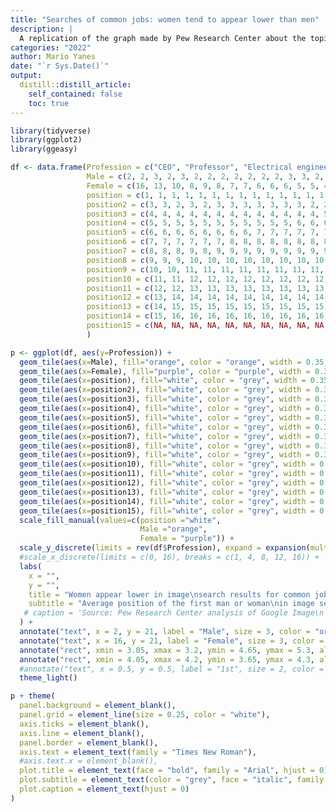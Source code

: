 ```yaml
---
title: "Searches of common jobs: women tend to appear lower than men"
description: |
  A replication of the graph made by Pew Research Center about the topic and another proposal.
categories: "2022"
author: Mario Yanes
date: "`r Sys.Date()`"
output:
  distill::distill_article:
    self_contained: false
    toc: true
---
```


```r
library(tidyverse)
library(ggplot2)
library(ggeasy)

df <- data.frame(Profession = c("CEO", "Professor", "Electrical engineer", "Security guard", "Banker", "Clergy", "Industrial engineer", "Bartender", "Musician", "Chef", "Movie director", "Police", "Athlete", "Medical scientist", "Physician", "Pharmacist", "Nurse", "Clerk", "Customer service rep.", "Housekeeper"),
                 Male = c(2, 2, 3, 2, 3, 2, 2, 2, 2, 2, 2, 2, 3, 3, 2, 3, 4, 4, 4, 6),
                 Female = c(16, 13, 10, 8, 9, 8, 7, 7, 6, 6, 6, 5, 5, 4, 3, 3, 4, 3, 2, 2),
                 position = c(1, 1, 1, 1, 1, 1, 1, 1, 1, 1, 1, 1, 1, 1, 1, 1, 1, 1, 1, 1),
                 position2 = c(3, 3, 2, 3, 2, 3, 3, 3, 3, 3, 3, 3, 2, 2, 4, 2, 2, 2, 3, 3),
                 position3 = c(4, 4, 4, 4, 4, 4, 4, 4, 4, 4, 4, 4, 4, 5, 5, 4, 3, 5, 5, 4),
                 position4 = c(5, 5, 5, 5, 5, 5, 5, 5, 5, 5, 5, 6, 6, 6, 6, 5, 5, 6, 6, 5),
                 position5 = c(6, 6, 6, 6, 6, 6, 6, 6, 7, 7, 7, 7, 7, 7, 7, 6, 6, 7, 7, 7),
                 position6 = c(7, 7, 7, 7, 7, 7, 8, 8, 8, 8, 8, 8, 8, 8, 8, 7, 7, 8, 8, 8),
                 position7 = c(8, 8, 8, 9, 8, 9, 9, 9, 9, 9, 9, 9, 9, 9, 9, 8, 8, 9, 9, 9),
                 position8 = c(9, 9, 9, 10, 10, 10, 10, 10, 10, 10, 10, 10, 10, 10, 10, 9, 9, 10, 10, 10),
                 position9 = c(10, 10, 11, 11, 11, 11, 11, 11, 11, 11, 11, 11, 11, 11, 11, 10, 10, 11, 11, 11),
                 position10 = c(11, 11, 12, 12, 12, 12, 12, 12, 12, 12, 12, 12, 12, 12, 12, 11, 11, 12, 12, 12),
                 position11 = c(12, 12, 13, 13, 13, 13, 13, 13, 13, 13, 13, 13, 13, 13, 13, 12, 12, 13, 13, 13),
                 position12 = c(13, 14, 14, 14, 14, 14, 14, 14, 14, 14, 14, 14, 14, 14, 14, 13, 13, 14, 14, 14),
                 position13 = c(14, 15, 15, 15, 15, 15, 15, 15, 15, 15, 15, 15, 15, 15, 15, 14, 14, 15, 15, 15),
                 position14 = c(15, 16, 16, 16, 16, 16, 16, 16, 16, 16, 16, 16, 16, 16, 16, 15, 15, 16, 16, 16),
                 position15 = c(NA, NA, NA, NA, NA, NA, NA, NA, NA, NA, NA, NA, NA, NA, NA, 16, 16, NA, NA, NA)
                 )

```


```r

p <- ggplot(df, aes(y=Profession)) + 
  geom_tile(aes(x=Male), fill="orange", color = "orange", width = 0.35, height = 0.7) + 
  geom_tile(aes(x=Female), fill="purple", color = "purple", width = 0.35, height =0.7) +
  geom_tile(aes(x=position), fill="white", color = "grey", width = 0.35, height = 0.7) +
  geom_tile(aes(x=position2), fill="white", color = "grey", width = 0.35, height = 0.7) +
  geom_tile(aes(x=position3), fill="white", color = "grey", width = 0.35, height = 0.7) +
  geom_tile(aes(x=position4), fill="white", color = "grey", width = 0.35, height = 0.7) +
  geom_tile(aes(x=position5), fill="white", color = "grey", width = 0.35, height = 0.7) +
  geom_tile(aes(x=position6), fill="white", color = "grey", width = 0.35, height = 0.7) +
  geom_tile(aes(x=position7), fill="white", color = "grey", width = 0.35, height = 0.7) +
  geom_tile(aes(x=position8), fill="white", color = "grey", width = 0.35, height = 0.7) +
  geom_tile(aes(x=position9), fill="white", color = "grey", width = 0.35, height = 0.7) +
  geom_tile(aes(x=position10), fill="white", color = "grey", width = 0.35, height = 0.7) +
  geom_tile(aes(x=position11), fill="white", color = "grey", width = 0.35, height = 0.7) +
  geom_tile(aes(x=position12), fill="white", color = "grey", width = 0.35, height = 0.7) +
  geom_tile(aes(x=position13), fill="white", color = "grey", width = 0.35, height = 0.7) +
  geom_tile(aes(x=position14), fill="white", color = "grey", width = 0.35, height = 0.7) +
  geom_tile(aes(x=position15), fill="white", color = "grey", width = 0.35, height = 0.7) +
  scale_fill_manual(values=c(position ="white",
                             Male ="orange",
                             Female = "purple")) +
  scale_y_discrete(limits = rev(df$Profession), expand = expansion(mult = c(0, 0.1))) +
  #scale_x_discrete(limits = c(0, 16), breaks = c(1, 4, 8, 12, 16)) +
  labs(
    x = "",
    y = "",
    title = "Women appear lower in image\nsearch results for common jobs\nacross countries",
    subtitle = "Average position of the first man or woman\nin image search results for ... ",
   # caption = 'Source: Pew Research Center analysis of Google Image\n Search data from 18 countries. Image searches were\n conducted July7.Sept. 13, 2018. Images returned by\n searches conducted at other times may differ.\n "Gender and Jobs in Online Image Searches"'
  ) +
  annotate("text", x = 2, y = 21, label = "Male", size = 3, color = "orange", fontface = 2, family = "Arial") +
  annotate("text", x = 16, y = 21, label = "Female", size = 3, color = "purple", fontface = 2, family = "Arial") +
  annotate("rect", xmin = 3.05, xmax = 3.2, ymin = 4.65, ymax = 5.3, alpha = 1, color = "orange", fill = "orange") +
  annotate("rect", xmin = 4.05, xmax = 4.2, ymin = 3.65, ymax = 4.3, alpha = 1, color = "orange", fill = "orange") +
  #annotate("text", x = 0.5, y = 0.5, label = "1st", size = 2, color = "grey") +
  theme_light() 

p + theme(
  panel.background = element_blank(),
  panel.grid = element_line(size = 0.25, color = "white"),
  axis.ticks = element_blank(),
  axis.line = element_blank(),
  panel.border = element_blank(),
  axis.text = element_text(family = "Times New Roman"),
  #axis.text.x = element_blank(),
  plot.title = element_text(face = "bold", family = "Arial", hjust = 0),
  plot.subtitle = element_text(color = "grey", face = "italic", family = "Times New Roman", hjust = 0, vjust = 4),
  plot.caption = element_text(hjust = 0)
) 


```











